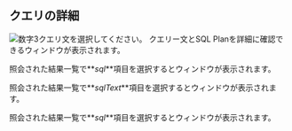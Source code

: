 ## クエリの詳細

<Xclude product='postgresql,mysql,oracle,cubrid,oracle-pro'>

![数字3](/img/number-03.png)クエリ文を選択してください。 クエリー文とSQL Planを詳細に確認できる<Cmdname sid="TTL06224" className="uitext" />ウィンドウが表示されます。

<ImgLang img="db-sql-details-common.png" desc="SQL詳細" />

</Xclude>

<InDoc product='postgresql,mysql'>

照会された結果一覧で**_sql_**項目を選択すると<Cmdname sid="TTL06224" className="uitext" />ウィンドウが表示されます。

<ImgLang img="db-sql-details-postgresql.png" desc="SQL詳細" />

</InDoc>

<InDoc product='oracle-pro'>

照会された結果一覧で**_sqlText_**項目を選択すると<Cmdname sid="TTL06224" className="uitext" />ウィンドウが表示されます。

<ImgLang img="db-sql-details-oracle-pro.png" desc="SQL詳細" />

</InDoc>

<InDoc product='oracle,cubrid'>

照会された結果一覧で**_sql_**項目を選択すると<Cmdname sid="TTL06224" className="uitext" />ウィンドウが表示されます。

<ImgLang img="db-sql-details-common.png" desc="SQL詳細" />

</InDoc>
